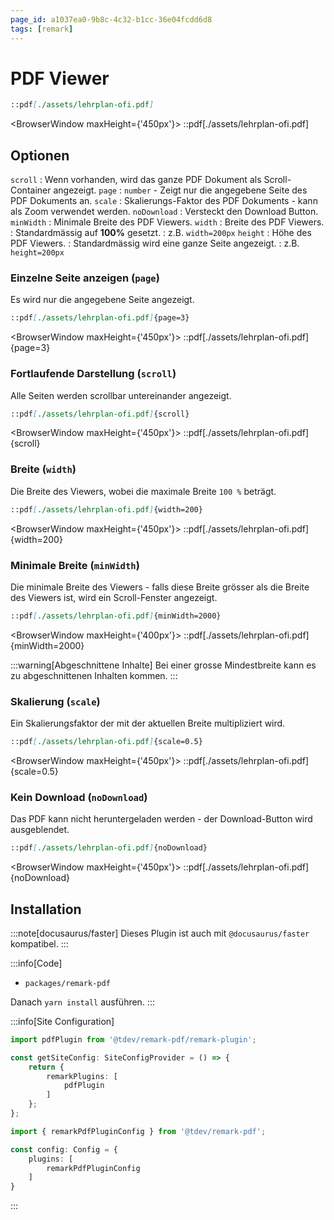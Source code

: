 ```yaml
---
page_id: a1037ea0-9b8c-4c32-b1cc-36e04fcdd6d8
tags: [remark]
---
```


# PDF Viewer

```md
::pdf[./assets/lehrplan-ofi.pdf]
```

<BrowserWindow maxHeight={'450px'}>
::pdf[./assets/lehrplan-ofi.pdf]
</BrowserWindow>

## Optionen

`scroll`
: Wenn vorhanden, wird das ganze PDF Dokument als Scroll-Container angezeigt.
`page`
: `number` - Zeigt nur die angegebene Seite des PDF Dokuments an.
`scale`
: Skalierungs-Faktor des PDF Dokuments - kann als Zoom verwendet werden.
`noDownload`
: Versteckt den Download Button.
`minWidth`
: Minimale Breite des PDF Viewers.
`width`
: Breite des PDF Viewers.
: Standardmässig auf __100%__ gesetzt.
: z.B. `width=200px`
`height`
: Höhe des PDF Viewers.
: Standardmässig wird eine ganze Seite angezeigt.
: z.B. `height=200px`


### Einzelne Seite anzeigen (`page`)

Es wird nur die angegebene Seite angezeigt.

```md
::pdf[./assets/lehrplan-ofi.pdf]{page=3}
```

<BrowserWindow maxHeight={'450px'}>
::pdf[./assets/lehrplan-ofi.pdf]{page=3}
</BrowserWindow>

### Fortlaufende Darstellung (`scroll`)
Alle Seiten werden scrollbar untereinander angezeigt.

```md
::pdf[./assets/lehrplan-ofi.pdf]{scroll}
```

<BrowserWindow maxHeight={'450px'}>
::pdf[./assets/lehrplan-ofi.pdf]{scroll}
</BrowserWindow>

### Breite (`width`)
Die Breite des Viewers, wobei die maximale Breite `100 %` beträgt.

```md
::pdf[./assets/lehrplan-ofi.pdf]{width=200}
```

<BrowserWindow maxHeight={'450px'}>
::pdf[./assets/lehrplan-ofi.pdf]{width=200}
</BrowserWindow>

### Minimale Breite (`minWidth`)
Die minimale Breite des Viewers - falls diese Breite grösser als die Breite des Viewers ist, wird ein Scroll-Fenster angezeigt.


```md
::pdf[./assets/lehrplan-ofi.pdf]{minWidth=2000}
```

<BrowserWindow maxHeight={'400px'}>
::pdf[./assets/lehrplan-ofi.pdf]{minWidth=2000}
</BrowserWindow>

:::warning[Abgeschnittene Inhalte]
Bei einer grosse Mindestbreite kann es zu abgeschnittenen Inhalten kommen.
:::

### Skalierung (`scale`)
Ein Skalierungsfaktor der mit der aktuellen Breite multipliziert wird.

```md
::pdf[./assets/lehrplan-ofi.pdf]{scale=0.5}
```

<BrowserWindow maxHeight={'450px'}>
::pdf[./assets/lehrplan-ofi.pdf]{scale=0.5}
</BrowserWindow>


### Kein Download (`noDownload`)
Das PDF kann nicht heruntergeladen werden - der Download-Button wird ausgeblendet.

```md
::pdf[./assets/lehrplan-ofi.pdf]{noDownload}
```

<BrowserWindow maxHeight={'450px'}>
::pdf[./assets/lehrplan-ofi.pdf]{noDownload}
</BrowserWindow>


## Installation

:::note[docusaurus/faster]
Dieses Plugin ist auch mit `@docusaurus/faster` kompatibel.
:::

:::info[Code]
- `packages/remark-pdf`

Danach `yarn install` ausführen.
:::

:::info[Site Configuration]

```ts title="siteConfig.ts"
import pdfPlugin from '@tdev/remark-pdf/remark-plugin';

const getSiteConfig: SiteConfigProvider = () => {
    return {
        remarkPlugins: [
            pdfPlugin
        ]
    };
};
```

```ts title="docusaurus.config.ts"
import { remarkPdfPluginConfig } from '@tdev/remark-pdf';

const config: Config = {
    plugins: [
        remarkPdfPluginConfig
    ]
}
```
:::